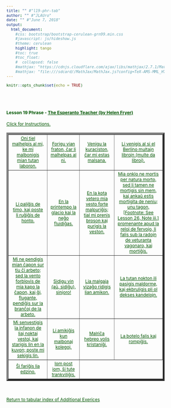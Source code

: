 ```yaml
---
title: "" #"l19-phr-tab"
author: "" #"JLAUro"
date: "" #"June 7, 2018"
output: 
  html_document:
    #css: bootstrap/bootstrap-cerulean-grn99.min.css
    #javascript: js/hideshow.js
    #theme: cerulean
    highlight: tango
    #toc: true
    #toc_float: 
    #  collapsed: false
    #mathjax: "https://cdnjs.cloudflare.com/ajax/libs/mathjax/2.7.1/MathJax.js?config=TeX-AMS-MML_HTMLorMML"
    #mathjax: "file:///sdcard//MathJax/MathJax.js?config=TeX-AMS-MML_HTMLorMML"
---
```


```r
knitr::opts_chunk$set(echo = TRUE)
```

<style>
a, body { 
color: #005500; 
font-size: 12px; 
}	

a:visited { color: #009900; }

[id^='tr'] {
display: none;
}

mark {
padding: 3px 3px;
text-align: left;
font-style: italic;
font-size: 10px;
background-color: #007700;
color: white;
margin-top: 0px;
margin-left: 5px;
}

</style>

<script type='text/javascript'>
function toggle_visibility(id) {
var e = document.getElementById(id);
e.style.display = ((e.style.display!='block') ? 'block' : 'none');
}
</script>

<br/><br/>

<p>
<h4>Lesson 19 Phrase - <a href=http://www.gutenberg.org/files/8177/8177-h/8177-h.htm>The Esperanto Teacher (by Helen Fryer)</a> <br/></h4>
<a id='r0' href='#' onclick="toggle_visibility('tr0');">
Click for Instructions.</a>
<div id='tr0'>
&nbsp;
<mark>Click on each link to toggle the English translation.  Reload page to turn off all translations.</mark>
</div>
</p>

<table width='100%' border='5px' cellspacing='5px' cellpadding='5px'>
<tr id='r1'>
<td align='center' valign='middle'><a id='item1' href='#r0' onclick="toggle_visibility('tr1');">Oni tiel malhelpis al mi, ke mi malbonigis mian tutan laboron.</a>
<div id='tr1'><mark>They so hindered me that I spoiled the whole of my work.</mark></div></td>

<td align='center' valign='middle'><a id='item2' href='#r0' onclick="toggle_visibility('tr2');">Forigu vian fraton, ĉar li malhelpas al ni.</a>
<div id='tr2'><mark>Send away your brother, for he hinders us.</mark></div></td>

<td align='center' valign='middle'><a id='item3' href='#r0' onclick="toggle_visibility('tr3');">Venigu la kuraciston, ĉar mi estas malsana.</a>
<div id='tr3'><mark>Fetch the doctor, for I am ill.</mark></div></td>

<td align='center' valign='middle'><a id='item4' href='#r0' onclick="toggle_visibility('tr4');">Li venigis al si el Berlino multajn librojn (multe da libroj).</a>
<div id='tr4'><mark>He procured for himself many books from Berlin.</mark></div></td>
</tr>
<tr id='r2'>

<td align='center' valign='middle'><a id='item5' href='#r1' onclick="toggle_visibility('tr5');">Li paliĝis de timo, kaj poste li ruĝiĝis de honto.</a>
<div id='tr5'><mark>He grew pale with fear, and afterwards he blushed from shame.</mark></div></td>

<td align='center' valign='middle'><a id='item6' href='#r1' onclick="toggle_visibility('tr6');">En la printempo la glacio kaj la neĝo fluidiĝas.</a>
<div id='tr6'><mark>In the spring the ice and the snow melt.</mark></div></td>

<td align='center' valign='middle'><a id='item7' href='#r1' onclick="toggle_visibility('tr7');">En la kota vetero mia vesto forte malpuriĝis; tial mi prenis broson kaj purigis la veston.</a>
<div id='tr7'><mark>In the muddy weather my coat became very dirty; therefore I took a brush and cleaned the coat.</mark></div></td>

<td align='center' valign='middle'><a id='item8' href='#r1' onclick="toggle_visibility('tr8');">Mia onklo ne mortis per natura morto, sed li tamen ne mortigis sin mem, kaj ankaŭ estis mortigita de neniu; unu tagon, [Footnote: See Lesson 26, Note iii.] promenante apud la reloj de fervojo, li falis sub la radojn de veturanta vagonaro, kaj mortiĝis.</a>
<div id='tr8'><mark>My uncle did not die (by) a natural death, but nevertheless he did not kill himself, and also was killed by nobody; one day, walking near the railway lines, he fell under the wheels of a moving train, and was killed.</mark></div></td>
</tr>
<tr id='r3'>

<td align='center' valign='middle'><a id='item9' href='#r2' onclick="toggle_visibility('tr9');">Mi ne pendigis mian ĉapon sur tiu ĉi arbeto; sed la vento forblovis de mia kapo la ĉapon, kaj ĝi, flugante, pendiĝis sur la branĉoj de la arbeto.</a>
<div id='tr9'><mark>I did not hang my cap on this little tree; but the wind blew away the cap from my head, and it, flying, became hung (got caught) on the branches of the little tree.</mark></div></td>

<td align='center' valign='middle'><a id='item10' href='#r2' onclick="toggle_visibility('tr10');">Sidigu vin (aŭ, sidiĝu), sinjoro!</a>
<div id='tr10'><mark>Seat yourself (or, sit down), sir.</mark></div></td>

<td align='center' valign='middle'><a id='item11' href='#r2' onclick="toggle_visibility('tr11');">Lia malgaja vizaĝo ridigis lian amikon.</a>
<div id='tr11'><mark>His gloomy face made his friend laugh.</mark></div></td>

<td align='center' valign='middle'><a id='item12' href='#r2' onclick="toggle_visibility('tr12');">La tutan nokton ili pasigis maldorme, kaj ekbruligis pli ol dekses kandelojn.</a>
<div id='tr12'><mark>The whole night they passed awake, and lighted more than sixteen candles.</mark></div></td>
</tr>
<tr id='r4'>

<td align='center' valign='middle'><a id='item13' href='#r3' onclick="toggle_visibility('tr13');">Mi senvestigis la infanon de liaj noktaj vestoj, kaj starigis lin en la kuvon; poste mi sekigis lin.</a>
<div id='tr13'><mark>I divested the child of his night clothes, and stood him in the tub; afterwards I dried him.</mark></div></td>

<td align='center' valign='middle'><a id='item14' href='#r3' onclick="toggle_visibility('tr14');">Li amikiĝis kun malbonaj kolegoj.</a>
<div id='tr14'><mark>He made friends with evil companions.</mark></div></td>

<td align='center' valign='middle'><a id='item15' href='#r3' onclick="toggle_visibility('tr15');">Malriĉa hebreo volis kristaniĝi.</a>
<div id='tr15'><mark>A poor Hebrew wished to become a Christian.</mark></div></td>

<td align='center' valign='middle'><a id='item16' href='#r3' onclick="toggle_visibility('tr16');">La botelo falis kaj rompiĝis.</a>
<div id='tr16'><mark>The bottle fell and broke.</mark></div></td>
</tr>
<tr id='r5'>

<td align='center' valign='middle'><a id='item17' href='#r4' onclick="toggle_visibility('tr17');">Ŝi fariĝis lia edzino.</a>
<div id='tr17'><mark>She became his wife.</mark></div></td>

<td align='center' valign='middle'><a id='item18' href='#r4' onclick="toggle_visibility('tr18');">Iom post iom, ŝi tute trankviliĝis.</a>
<div id='tr18'><mark>Little by little she became quite calm.</mark></div></td>

</tr>
</table>
<br/>
<p>
<a href=addExercises.html>Return to tabular index of Additional Exerices</a>
</p>

